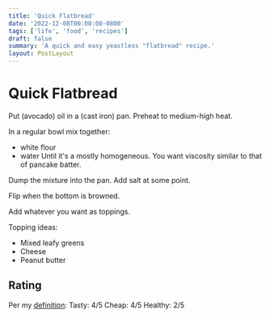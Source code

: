 ```yaml
---
title: 'Quick Flatbread'
date: '2022-12-08T00:00:00-0800'
tags: ['life', 'food', 'recipes']
draft: false
summary: 'A quick and easy yeastless "flatbread" recipe.'
layout: PostLayout
---
```


# Quick Flatbread

Put (avocado) oil in a (cast iron) pan. Preheat to medium-high heat.

In a regular bowl mix together:

- white flour
- water
  Until it's a mostly homogeneous. You want viscosity similar to that of pancake batter.

Dump the mixture into the pan. Add salt at some point.

Flip when the bottom is browned.

Add whatever you want as toppings.

Topping ideas:

- Mixed leafy greens
- Cheese
- Peanut butter

## Rating

Per my [definition](/blog/life/good-food):
Tasty: 4/5
Cheap: 4/5
Healthy: 2/5
